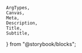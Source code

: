 	ArgTypes,
	Canvas,
	Meta,
	Description,
	Title,
	Subtitle,
} from "@storybook/blocks";


<Meta of={ColorHandleStories} title="Docs" />

<Title of={ColorHandleStories} />
<Subtitle of={ColorHandleStories} />
<ComponentDetails />

<Description of={ColorHandleStories} />

## Standard

Set the `--spectrum-picked-color` custom property to the color value you want to show.

<Canvas of={ColorHandleStories.Default} />

## Disabled

<Canvas of={ColorHandleStories.Disabled} />

## With color loupe

Nest the color loupe component within the color handle markup and apply `.is-open` to the `.spectrum-ColorLoupe` to display the loupe.

<Canvas of={ColorHandleStories.WithColorLoupe} />

## Properties

<ArgTypes />
